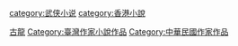 {{Catnav|頁面分類|各種主題的頁面分類|類型|小說類型|武侠小说}}
{{Catnav|頁面分類|人文學科|文学|各國文學|中国文学|武侠小说}}
{{Catnav|頁面分類|武术|中国武术|武侠|武侠小说}}
{{DEFAULTSORT:Gu Long}}
[[Category:古龍|古龍]]
[[category:武侠小说|category:武侠小说]]
[[category:香港小說|category:香港小說]]
[[Category:臺灣作家小說作品|Category:臺灣作家小說作品]]
[[Category:中華民國作家作品|Category:中華民國作家作品]]